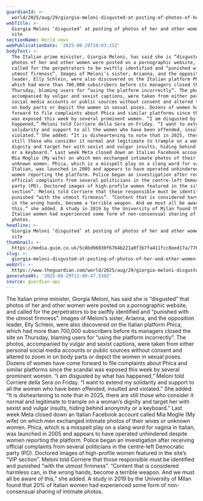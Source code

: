 ```yaml
---
guardianId: >-
  world/2025/aug/29/giorgia-meloni-disgusted-at-posting-of-photos-of-her-and-other-women-on-porn-site
webTitle: >-
  Giorgia Meloni ‘disgusted’ at posting of photos of her and other women on porn
  site
sectionName: World news
webPublicationDate: '2025-08-29T10:03:25Z'
bodyText: >-
  The Italian prime minister, Giorgia Meloni, has said she is “disgusted” that
  photos of her and other women were posted on a pornographic website, and
  called for the perpetrators to be swiftly identified and “punished with the
  utmost firmness”. Images of Meloni’s sister, Arianna, and the opposition
  leader, Elly Schlein, were also discovered on the Italian platform Phica,
  which had more than 700,000 subscribers before its managers closed the site on
  Thursday, blaming users for “using the platform incorrectly”. The photos,
  accompanied by vulgar and sexist captions, were taken from either personal
  social media accounts or public sources without consent and altered to zoom in
  on body parts or depict the women in sexual poses. Dozens of women have come
  forward to file complaints about Phica and similar platforms since the scandal
  was exposed this week by several prominent women. “I am disgusted by what has
  happened,” Meloni told Corriere della Sera on Friday. “I want to extend my
  solidarity and support to all the women who have been offended, insulted and
  violated.” She added: “It is disheartening to note that in 2025, there are
  still those who consider it normal and legitimate to trample on a woman’s
  dignity and target her with sexist and vulgar insults, hiding behind anonymity
  or a keyboard.” Last week Meta closed down an Italian Facebook account called
  Mia Moglie (My wife) on which men exchanged intimate photos of their wives or
  unknown women. Phica, which is a misspelt play on a slang word for vagina in
  Italian, was launched in 2005 and appears to have operated unhindered despite
  women reporting the platform. Police began an investigation after receiving
  official complaints from several politicians in the centre-left Democratic
  party (PD). Doctored images of high-profile women featured in the site’s “VIP
  section”. Meloni told Corriere that those responsible must be identified and
  punished “with the utmost firmness”. “Content that is considered harmless can,
  in the wrong hands, become a terrible weapon. And we must all be aware of
  this,” she added. A study in 2019 by the University of Milan found that 20% of
  Italian women had experienced some form of non-consensual sharing of intimate
  photos.
headline: >-
  Giorgia Meloni ‘disgusted’ at posting of photos of her and other women on porn
  site
thumbnail: >-
  https://media.guim.co.uk/5c8bd96030f6764b221a0f3b7fa411fcc8eed17a/776_0_4583_3667/500.jpg
slug: >-
  giorgia-meloni-disgusted-at-posting-of-photos-of-her-and-other-women-on-porn-site
webUrl: >-
  https://www.theguardian.com/world/2025/aug/29/giorgia-meloni-disgusted-at-posting-of-photos-of-her-and-other-women-on-porn-site
generatedAt: '2025-08-29T11:00:47.530Z'
source: guardian-api
---
```

The Italian prime minister, Giorgia Meloni, has said she is “disgusted” that photos of her and other women were posted on a pornographic website, and called for the perpetrators to be swiftly identified and “punished with the utmost firmness”. Images of Meloni’s sister, Arianna, and the opposition leader, Elly Schlein, were also discovered on the Italian platform Phica, which had more than 700,000 subscribers before its managers closed the site on Thursday, blaming users for “using the platform incorrectly”. The photos, accompanied by vulgar and sexist captions, were taken from either personal social media accounts or public sources without consent and altered to zoom in on body parts or depict the women in sexual poses. Dozens of women have come forward to file complaints about Phica and similar platforms since the scandal was exposed this week by several prominent women. “I am disgusted by what has happened,” Meloni told Corriere della Sera on Friday. “I want to extend my solidarity and support to all the women who have been offended, insulted and violated.” She added: “It is disheartening to note that in 2025, there are still those who consider it normal and legitimate to trample on a woman’s dignity and target her with sexist and vulgar insults, hiding behind anonymity or a keyboard.” Last week Meta closed down an Italian Facebook account called Mia Moglie (My wife) on which men exchanged intimate photos of their wives or unknown women. Phica, which is a misspelt play on a slang word for vagina in Italian, was launched in 2005 and appears to have operated unhindered despite women reporting the platform. Police began an investigation after receiving official complaints from several politicians in the centre-left Democratic party (PD). Doctored images of high-profile women featured in the site’s “VIP section”. Meloni told Corriere that those responsible must be identified and punished “with the utmost firmness”. “Content that is considered harmless can, in the wrong hands, become a terrible weapon. And we must all be aware of this,” she added. A study in 2019 by the University of Milan found that 20% of Italian women had experienced some form of non-consensual sharing of intimate photos.
